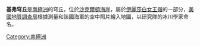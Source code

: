 {{coord|82|29|S|162|39|E|source:GNIS|display=title}}

'''基弗穹丘'''是[[南極洲|南極洲]]的穹丘，位於[[沙克爾頓海岸|沙克爾頓海岸]]，屬於[[伊麗莎白女王嶺|伊麗莎白女王嶺]]的一部分，[[美國地質調查局|美國地質調查局]]根據測量和該國海軍的空中照片繪入地圖，以研究隊的冰川學家命名。

{{DEFAULTSORT:Kieffer Knoll}}
[[Category:南極洲|Category:南極洲]]


{{ShackletonCoast-geo-stub}}